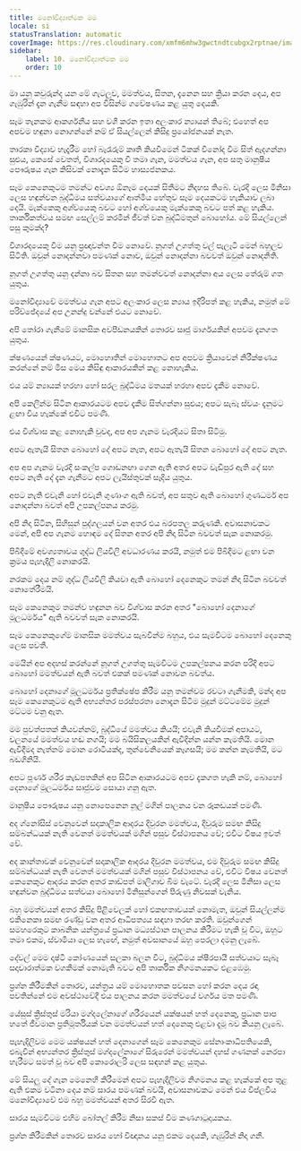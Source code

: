 ```yaml
---
title: මනෝවිද්‍යාත්මක මම
locale: si
statusTranslation: automatic
coverImage: https://res.cloudinary.com/xmfm6mhw3gwctndtcubgx2rptnae/image/upload/v1741354419/small_cover_la_gran_rebelion_28716e29d2.webp
sidebar:
    label: 10. මනෝවිද්‍යාත්මක මම
    order: 10
---
```

මා යනු කවුරුන්ද යන මේ ගැටලුව, මමත්වය, සිතන, දැනෙන සහ ක්‍රියා කරන දෙය, අප ගැඹුරින් දැන ගැනීම සඳහා අප විසින්ම ගවේෂණය කළ යුතු දෙයකි.

සෑම තැනකම ආකර්ශනීය සහ වශී කරන ඉතා අලංකාර න්‍යායන් තිබේ; එහෙත් අප අපවම හඳුනා නොගන්නේ නම් ඒ සියල්ලෙන් කිසිදු ප්‍රයෝජනයක් නැත.

තාරකා විද්‍යාව හැදෑරීම හෝ බැරෑරුම් කෘති කියවීමෙන් ටිකක් විනෝද වීම සිත් ඇදගන්නා සුළුය, කෙසේ වෙතත්, විශාරදයෙකු වී තමා ගැන, මමත්වය ගැන, අප සතු මානුෂීය පෞරුෂය ගැන කිසිවක් නොදැන සිටීම හාස්‍යජනකය.

සෑම කෙනෙකුටම තමන්ට අවශ්‍ය ඕනෑම දෙයක් සිතීමට නිදහස තිබේ. වැරදි ලෙස මිනිසා ලෙස හඳුන්වන බුද්ධිමය සත්වයාගේ ආත්මීය හේතුව සෑම දෙයකටම හැකියාව ලබා දෙයි. මැක්කෙකු අශ්වයෙකු බවට හෝ අශ්වයෙකු මැක්කෙකු බවට පත් කළ හැකිය. තාර්කිකත්වය සමඟ සෙල්ලම් කරමින් ජීවත් වන බුද්ධිමතුන් බොහෝය. මේ සියල්ලෙන් පසු කුමක්ද?

විශාරදයෙකු වීම යනු ප්‍රඥාවන්ත වීම නොවේ. නූගත් උගත්තු වල් පැලෑටි මෙන් බහුලව සිටිති. ඔවුන් නොදන්නවා පමණක් නොව, ඔවුන් නොදන්නා බවවත් ඔවුන් නොදනිති.

නූගත් උගත්තු යනු දන්නා බව සිතන සහ තමන්වවත් නොදන්නා අය ලෙස තේරුම් ගත යුතුය.

මනෝවිද්‍යාවේ මමත්වය ගැන අපට අලංකාර ලෙස න්‍යාය ඉදිරිපත් කළ හැකිය, නමුත් මේ පරිච්ඡේදයේ අප උනන්දු වන්නේ එයට නොවේ.

අපි තෝරා ගැනීමේ මානසික අවපීඩනයකින් තොරව සෘජු මාර්ගයකින් අපවම දැනගත යුතුය.

ක්ෂණයෙන් ක්ෂණයට, මොහොතින් මොහොතට අප අපවම ක්‍රියාවෙන් නිරීක්ෂණය කරන්නේ නම් මිස මෙය කිසිඳු ආකාරයකින් කළ නොහැකිය.

එය යම් න්‍යායක් හරහා හෝ සරල බුද්ධිමය මතයක් හරහා අපව දැකීම නොවේ.

අපි කෙලින්ම සිටින ආකාරයටම අපව දැකීම සිත්ගන්නා සුළුය; අපට සැබෑ ස්වයං දැනුමට ළඟා විය හැක්කේ එවිට පමණි.

එය විශ්වාස කළ නොහැකි වුවද, අප අප ගැනම වැරදියට සිතා සිටිමු.

අපට ඇතැයි සිතන බොහෝ දේ අපට නැත, අපට ඇතැයි සිතන බොහෝ දේ අපට නැත.

අප අප ගැනම වැරදි සංකල්ප ගොඩනඟා ගෙන ඇති අතර අපට වැඩිපුර ඇති දේ සහ අපට නැති දේ දැන ගැනීමට අපට ලැයිස්තුවක් සෑදිය යුතුය.

අපට නැති එවැනි හෝ එවැනි ගුණාංග ඇති බවත්, අප සතුව ඇති බොහෝ ගුණධර්ම අප නොදන්නා බවත් අපි උපකල්පනය කරමු.

අපි නිදා සිටින, සිහිසුන් පුද්ගලයන් වන අතර එය බරපතල කරුණකි. අවාසනාවකට මෙන්, අපි අප ගැනම හොඳම දේ සිතන අතර අපි නිදා සිටින බවවත් සැක නොකරමු.

පිබිදීමේ අවශ්‍යතාවය ශුද්ධ ලියවිලි අවධාරණය කරයි, නමුත් එම පිබිදීමට ළඟා වන ක්‍රමය පැහැදිලි නොකරයි.

නරකම දෙය නම් ශුද්ධ ලියවිලි කියවා ඇති බොහෝ දෙනෙකුට තමන් නිදා සිටින බවවත් නොතේරීමයි.

සෑම කෙනෙකුම තමන්ව හඳුනන බව විශ්වාස කරන අතර "බොහෝ දෙනාගේ මූලධර්මය" ඇති බවවත් සැක නොකරයි.

සෑම කෙනෙකුගේම මානසික මමත්වය සැබවින්ම බහුය, එය සැමවිටම බොහෝ දෙනෙකු ලෙස පවතී.

මෙයින් අප අදහස් කරන්නේ නූගත් උගත්තු සැමවිටම උපකල්පනය කරන පරිදි අපට බොහෝ මමත්වයන් ඇති බවත් එකක් පමණක් නොවන බවත්ය.

බොහෝ දෙනාගේ මූලධර්මය ප්‍රතික්ෂේප කිරීම යනු තමන්වම රවටා ගැනීමකි, මන්ද අප සෑම කෙනෙකුටම ඇති අභ්‍යන්තර පරස්පරතා නොදැන සිටීම මුදුන් මට්ටමේම මුදුන් මට්ටම වනු ඇත.

මම පුවත්පතක් කියවන්නම්, බුද්ධියේ මමත්වය කියයි; එවැනි කියවීමක් අපායට, චලනයේ මමත්වය හඬ නගයි; මම බයිසිකලයකින් ඇවිදින්න යන්න කැමතියි. මොන ඇවිදීමද නැත්නම් මොන රොටියක්ද, තුන්වෙනියෙක් කෑගසයි; මම කන්න කැමතියි, මට බඩගිනියි.

අපට පූර්ණ ශරීර කැඩපතකින් අප සිටින ආකාරයටම අපව දැකගත හැකි නම්, බොහෝ දෙනාගේ මූලධර්මය සෘජුවම සොයා ගනු ඇත.

මානුෂීය පෞරුෂය යනු නොපෙනෙන නූල් මගින් පාලනය වන රූකඩයක් පමණි.

අද ග්නෝසිස් වෙනුවෙන් සදාකාලික ආදරය දිවුරන මමත්වය, දිවුරුම සමඟ කිසිදු සම්බන්ධයක් නැති වෙනත් මමත්වයක් මගින් පසුව විස්ථාපනය වේ; එවිට විෂය ඉවත් වේ.

අද කාන්තාවක් වෙනුවෙන් සදාකාලික ආදරය දිවුරන මමත්වය, එම දිවුරුම සමඟ කිසිදු සම්බන්ධයක් නැති වෙනත් මමත්වයක් මගින් පසුව විස්ථාපනය වේ, එවිට විෂය වෙනත් කෙනෙකුට ආදරය කරන අතර කාඩ්පත් මාලිගාව බිම වැටේ. වැරදි ලෙස මිනිසා ලෙස හඳුන්වන බුද්ධිමය සත්වයා බොහෝ මිනිසුන්ගෙන් පිරුණු නිවසක් වැනිය.

බහු මමත්වයන් අතර කිසිදු පිළිවෙලක් හෝ එකඟතාවයක් නොමැත, ඔවුන් සියල්ලන්ම එකිනෙකා සමඟ රණ්ඩු වන අතර ආධිපත්‍යය සඳහා තරඟ කරති. ඔවුන්ගෙන් සමහරෙකුට කාබනික යන්ත්‍රයේ ප්‍රධාන මධ්‍යස්ථාන පාලනය කිරීමට හැකි වූ විට, ඔහුට තමා එකම, ස්වාමියා ලෙස හැඟේ, නමුත් අවසානයේ ඔහු පෙරලා දමනු ලැබේ.

දේවල් මෙම දෘෂ්ටි කෝණයෙන් සලකා බලන විට, බුද්ධිමය ක්ෂීරපායී සත්වයාට සැබෑ සදාචාරාත්මක වගකීමක් නොමැති බවට අපි තාර්කික නිගමනයකට එළඹෙමු.

ප්‍රශ්න කිරීමකින් තොරව, යන්ත්‍රය යම් මොහොතක පවසන හෝ කරන දෙය රඳා පවතින්නේ එම අවස්ථාවේදී එය පාලනය කරන මමත්වයේ වර්ගය මත පමණි.

යේසුස් ක්‍රිස්තුස් මරියා මග්දලේනාගේ ශරීරයෙන් යක්ෂයන් හත් දෙනෙකු, ප්‍රධාන පාප හතේ ජීවමාන ප්‍රතිමූර්තියක් වන මමත්වයන් හත් දෙනෙකු එළවා දැමූ බව කියනු ලැබේ.

පැහැදිලිවම මෙම යක්ෂයන් හත් දෙනාගෙන් සෑම කෙනෙකුම සේනාංකාධිපතියෙකි, එබැවින් අභ්‍යන්තර ක්‍රිස්තුස් මග්දලේනාගේ සිරුරෙන් මමත්වයන් දහස් ගණනක් නෙරපා හැරීමට සමත් වූ බව අපි කොරොලරි ලෙස සඳහන් කළ යුතුය.

මේ සියලු දේ ගැන මෙනෙහි කිරීමෙන් අපට පැහැදිලිවම නිගමනය කළ හැක්කේ අප තුළ ඇති එකම වටිනා දෙය නම් සාරය පමණක් බවයි, අවාසනාවකට මෙන් එය විප්ලවීය මනෝවිද්‍යාවේ එම බහු මමත්වයන් අතර සිරවී ඇත.

සාරය සැමවිටම එහිම බෝතල් කිරීම නිසා සකස් වීම කණගාටුදායකය.

ප්‍රශ්න කිරීමකින් තොරව සාරය හෝ විඥානය යනු එකම දෙයකි, ගැඹුරින් නිදා ගනී.

